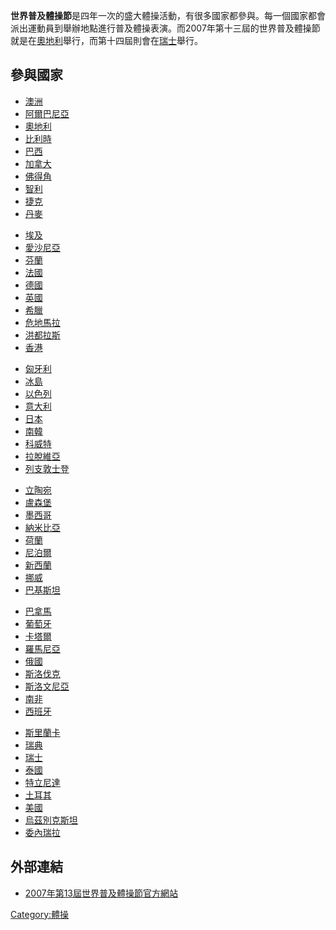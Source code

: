 {{Veil|time=2015-09-12T07:13:18+00:00}}
'''世界普及體操節'''是四年一次的盛大體操活動，有很多國家都參與。每一個國家都會派出運動員到舉辦地點進行普及體操表演。而2007年第十三屆的世界普及體操節就是在[[奧地利|奧地利]]舉行，而第十四屆則會在[[瑞士|瑞士]]舉行。

== 參與國家 ==
{{HideH|第十三屆參與國家列表}}
{{col-begin}}
{{col-6}}
*[[澳洲|澳洲]]
*[[阿爾巴尼亞|阿爾巴尼亞]] 
*[[奧地利|奧地利]] 
*[[比利時|比利時]] 
*[[巴西|巴西]] 
*[[加拿大|加拿大]] 
*[[佛得角|佛得角]] 
*[[智利|智利]] 
*[[捷克|捷克]]
*[[丹麥|丹麥]] 
{{col-6}}
*[[埃及|埃及]] 
*[[愛沙尼亞|愛沙尼亞]] 
*[[芬蘭|芬蘭]]
*[[法國|法國]]
*[[德國|德國]]
*[[英國|英國]] 
*[[希臘|希臘]] 
*[[危地馬拉|危地馬拉]] 
*[[洪都拉斯|洪都拉斯]] 
*[[香港|香港]] 
{{col-6}}
*[[匈牙利|匈牙利]] 
*[[冰島|冰島]] 
*[[以色列|以色列]] 
*[[意大利|意大利]] 
*[[日本|日本]] 
*[[南韓|南韓]]
*[[科威特|科威特]] 
*[[拉脫維亞|拉脫維亞]] 
*[[列支敦士登|列支敦士登]] 
{{col-6}}
*[[立陶宛|立陶宛]] 
*[[盧森堡|盧森堡]] 
*[[墨西哥|墨西哥]]
*[[納米比亞|納米比亞]]
*[[荷蘭|荷蘭]]
*[[尼泊爾|尼泊爾]] 
*[[新西蘭|新西蘭]] 
*[[挪威|挪威]] 
*[[巴基斯坦|巴基斯坦]] 
{{col-6}}
*[[巴拿馬|巴拿馬]] 
*[[葡萄牙|葡萄牙]] 
*[[卡塔爾|卡塔爾]] 
*[[羅馬尼亞|羅馬尼亞]] 
*[[俄國|俄國]] 
*[[斯洛伐克|斯洛伐克]] 
*[[斯洛文尼亞|斯洛文尼亞]] 
*[[南非|南非]] 
*[[西班牙|西班牙]] 
{{col-6}}
*[[斯里蘭卡|斯里蘭卡]] 
*[[瑞典|瑞典]] 
*[[瑞士|瑞士]] 
*[[泰國|泰國]] 
*[[特立尼達|特立尼達]]
*[[土耳其|土耳其]] 
*[[美國|美國]] 
*[[烏茲別克斯坦|烏茲別克斯坦]] 
*[[委內瑞拉|委內瑞拉]]
{{col-end}}
{{HideF}}

== 外部連結 ==

*[http://www.wg2007.com 2007年第13屆世界普及體操節官方網站]{{Wayback|url=http://www.wg2007.com/ |date=20150611113556 }}

[[Category:體操|Category:體操]]